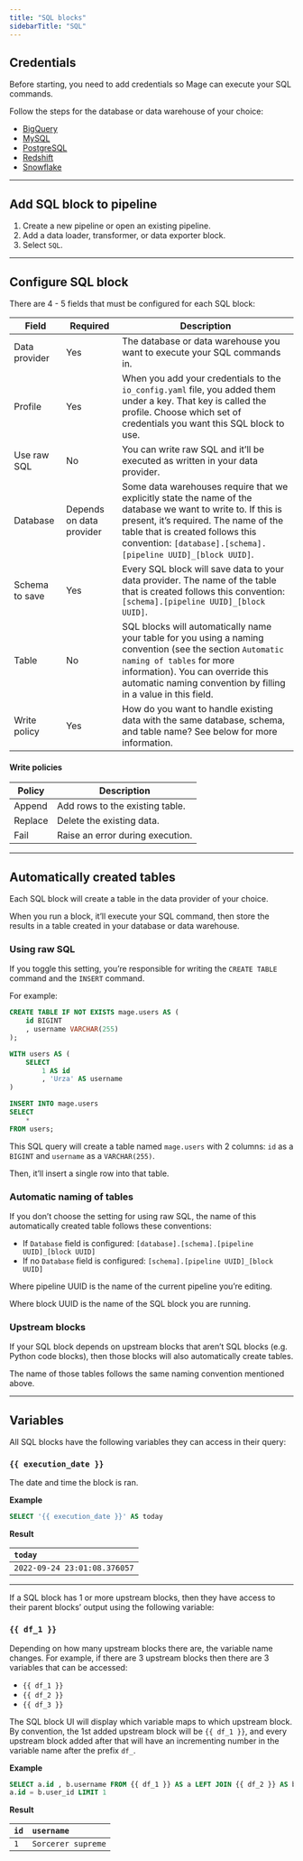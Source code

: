 ```yaml
---
title: "SQL blocks"
sidebarTitle: "SQL"
---
```


## Credentials

Before starting, you need to add credentials so Mage can execute your SQL
commands.

Follow the steps for the database or data warehouse of your choice:

- [BigQuery](/integrations/databases/BigQuery#add-credentials)
- [MySQL](/integrations/databases/MySQL#add-credentials)
- [PostgreSQL](/integrations/databases/PostgreSQL#add-credentials)
- [Redshift](/integrations/databases/Redshift#add-credentials)
- [Snowflake](/integrations/databases/Snowflake#add-credentials)

---

## Add SQL block to pipeline

1. Create a new pipeline or open an existing pipeline.
2. Add a data loader, transformer, or data exporter block.
3. Select `SQL`.

---

## Configure SQL block

There are 4 - 5 fields that must be configured for each SQL block:

| Field          | Required                 | Description                                                                                                                                                                                                                                               |
| -------------- | ------------------------ | --------------------------------------------------------------------------------------------------------------------------------------------------------------------------------------------------------------------------------------------------------- |
| Data provider  | Yes                      | The database or data warehouse you want to execute your SQL commands in.                                                                                                                                                                                  |
| Profile        | Yes                      | When you add your credentials to the `io_config.yaml` file, you added them under a key. That key is called the profile. Choose which set of credentials you want this SQL block to use.                                                                   |
| Use raw SQL    | No                       | You can write raw SQL and it’ll be executed as written in your data provider. |
| Database       | Depends on data provider | Some data warehouses require that we explicitly state the name of the database we want to write to. If this is present, it’s required. The name of the table that is created follows this convention: `[database].[schema].[pipeline UUID]_[block UUID]`. |
| Schema to save | Yes                      | Every SQL block will save data to your data provider. The name of the table that is created follows this convention: `[schema].[pipeline UUID]_[block UUID]`.                                                                                             |
| Table          | No                       | SQL blocks will automatically name your table for you using a naming convention (see the section `Automatic naming of tables` for more information). You can override this automatic naming convention by filling in a value in this field. |
| Write policy   | Yes                      | How do you want to handle existing data with the same database, schema, and table name? See below for more information.                                                                                                                                   |

#### Write policies

| Policy  | Description                      |
| ------- | -------------------------------- |
| Append  | Add rows to the existing table.  |
| Replace | Delete the existing data.        |
| Fail    | Raise an error during execution. |

---

## Automatically created tables

Each SQL block will create a table in the data provider of your choice.

When you run a block, it’ll execute your SQL command, then store the results in
a table created in your database or data warehouse.

### Using raw SQL

If you toggle this setting, you’re responsible for writing the `CREATE TABLE` command and the
`INSERT` command.

For example:

```sql
CREATE TABLE IF NOT EXISTS mage.users AS (
    id BIGINT
    , username VARCHAR(255)
);

WITH users AS (
    SELECT
        1 AS id
        , 'Urza' AS username
)

INSERT INTO mage.users
SELECT
    *
FROM users;
```

This SQL query will create a table named `mage.users` with 2 columns: `id` as a `BIGINT`
and `username` as a `VARCHAR(255)`.

Then, it’ll insert a single row into that table.

### Automatic naming of tables

If you don’t choose the setting for using raw SQL,
the name of this automatically created table follows these conventions:

- If `Database` field is configured:
  `[database].[schema].[pipeline UUID]_[block UUID]`
- If no `Database` field is configured: `[schema].[pipeline UUID]_[block UUID]`

Where pipeline UUID is the name of the current pipeline you’re editing.

Where block UUID is the name of the SQL block you are running.

### Upstream blocks

If your SQL block depends on upstream blocks that aren’t SQL blocks (e.g. Python
code blocks), then those blocks will also automatically create tables.

The name of those tables follows the same naming convention mentioned above.

---

## Variables

All SQL blocks have the following variables they can access in their query:

### `{{ execution_date }}`

The date and time the block is ran.

**Example**

```sql
SELECT '{{ execution_date }}' AS today
```

**Result**

| `today`                      |
| :--------------------------- |
| `2022-09-24 23:01:08.376057` |

---

If a SQL block has 1 or more upstream blocks, then they have access to their
parent blocks’ output using the following variable:

### `{{ df_1 }}`

Depending on how many upstream blocks there are, the variable name changes. For
example, if there are 3 upstream blocks then there are 3 variables that can be
accessed:

- `{{ df_1 }}`
- `{{ df_2 }}`
- `{{ df_3 }}`

The SQL block UI will display which variable maps to which upstream block. By
convention, the 1st added upstream block will be `{{ df_1 }}`, and every
upstream block added after that will have an incrementing number in the variable
name after the prefix `df_`.

**Example**

```sql
SELECT a.id , b.username FROM {{ df_1 }} AS a LEFT JOIN {{ df_2 }} AS b ON
a.id = b.user_id LIMIT 1
```

**Result**

| `id` | `username`         |
| :--- | :----------------- |
| `1`  | `Sorcerer supreme` |
